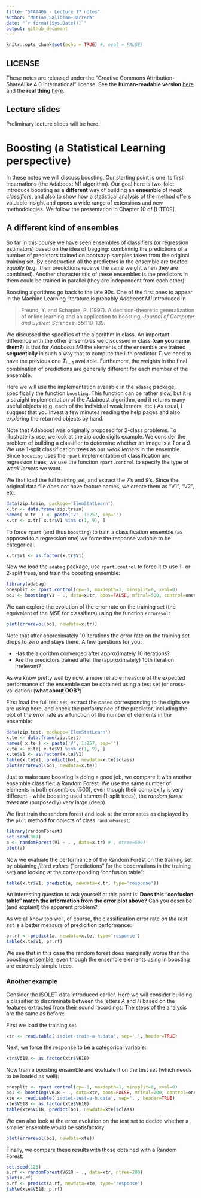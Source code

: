 ```yaml
---
title: "STAT406 - Lecture 17 notes"
author: "Matias Salibian-Barrera"
date: "`r format(Sys.Date())`"
output: github_document
---
```


```r
knitr::opts_chunk$set(echo = TRUE) #, eval = FALSE)
```

## LICENSE
These notes are released under the 
"Creative Commons Attribution-ShareAlike 4.0 International" license. 
See the **human-readable version** [here](https://creativecommons.org/licenses/by-sa/4.0/)
and the **real thing** [here](https://creativecommons.org/licenses/by-sa/4.0/legalcode). 

## Lecture slides

Preliminary lecture slides will be here.

# Boosting (a Statistical Learning perspective)

In these notes we will discuss boosting. Our starting point is one its first
incarnations (the Adaboost.M1 algorithm). Our goal here is two-fold: introduce boosting
as a **different** way of building an **ensemble** of *weak classifiers*, and 
also to show how a statistical analysis of the method offers valuable
insight and opens a wide range of extensions and new methodologies. 
We follow the presentation in Chapter 10 of [HTF09]. 

## A different kind of ensembles

So far in this course we have seen ensembles of classifiers 
(or regression estimators) based on the idea of bagging: combininig
the predictions of a number of predictors trained on bootstrap 
samples taken from the original training set. By construction
all the predictors in the ensemble are treated *equally* (e.g. 
their predictions receive the same weight when they are 
combined). Another characteristic of these ensembles is 
the predictors in them could be trained in parallel
(they are independent from each other). 

Boosting algorithms go back to the late 90s. One of the first ones
to appear in the Machine Learning literature is probably *Adaboost.M1*
introduced in 

> Freund, Y. and Schapire, R. (1997). A decision-theoretic generalization of
> online learning and an application to boosting, *Journal of Computer
> and System Sciences*, **55**:119-139.

We discussed the specifics of the algorithm in class. An important
difference with the other ensembles 
we discussed in class (**can you name them?**)
is that for *Adaboost.M1* the elements
of the ensemble are trained **sequentially** in such a way that 
to compute the i-th predictor $T_i$ we need to have the 
previous one $T_{i-1}$ available. Furthemore, the 
weights in the final combination of predictions are generally
different for each member of the ensemble. 

Here we will use the implementation available in 
the `adabag` package, specifically the function
`boosting`. This function can be rather slow, but it
is a straight implementation of the Adaboost algorithm, 
and it returns many useful objects (e.g. each of the
individual weak lerners, etc.) As usual, I suggest that
you invest a few minutes reading the help 
pages and also *exploring* the returned objects by hand. 

Note that Adaboost was originally proposed for 2-class
problems. To illustrate its use, we look at the 
zip code digits example. We consider the problem of
building a classifier to determine whether an image
is a *1* or a *9*. We use 1-split classification 
trees as our *weak lerners* in the ensemble.
Since `boosting` uses the `rpart` implementation
of classification and regression trees, 
we use the function `rpart.control` to 
specify the type of *weak lerners* we want. 


We first load the full training set, and extract the 
*7*'s and *9*'s. Since the original data file does
not have feature names, we create them as "V1", "V2", 
etc. 
```r
data(zip.train, package='ElemStatLearn')
x.tr <- data.frame(zip.train)
names( x.tr  ) <- paste('V', 1:257, sep='')
x.tr <- x.tr[ x.tr$V1 %in% c(1, 9), ]
```
To force `rpart` (and thus `boosting`)
to train a classification ensemble (as opposed to a 
regression one) we force the response variable to 
be categorical. 
```r
x.tr$V1 <- as.factor(x.tr$V1)
```
Now we load the `adabag` package, use `rpart.control` to force
it to use 1- or 2-split trees, and train the boosting ensemble:
```r
library(adabag)
onesplit <- rpart.control(cp=-1, maxdepth=1, minsplit=0, xval=0)
bo1 <- boosting(V1 ~ ., data=x.tr, boos=FALSE, mfinal=500, control=onesplit)
```

We can explore the evolution of the error rate on the training set
(the equivalent of the MSE for classifiers) using the function
`errorevol`:

```r
plot(errorevol(bo1, newdata=x.tr))
```

Note that after approximately 10 iterations the error rate on the
training set drops to zero and stays there. A few questions for you:

* Has the algorithm converged after approximately 10 iterations? 
* Are the predictors trained after the (approximately) 10th iteration irrelevant? 

As we know pretty well by now, a more reliable measure of 
the expected performance of the ensemble can be obtained 
using a test set (or cross-validation) (**what about OOB?**)

First load the full test set, extract the cases corresponding
to the digits we are using here, and check the performance
of the predictor, including the plot of the error rate 
as a function of the number of elements in the ensemble:


```r
data(zip.test, package='ElemStatLearn')
x.te <- data.frame(zip.test)
names( x.te ) <- paste('V', 1:257, sep='')
x.te <- x.te[ x.te$V1 %in% c(1, 9), ]
x.te$V1 <- as.factor(x.te$V1)
table(x.te$V1, predict(bo1, newdata=x.te)$class)
plot(errorevol(bo1, newdata=x.te))
```

Just to make sure boosting is doing a good job, we 
compare it with another ensemble classifier: a Random Forest. 
We use the same number of elements in both ensembles 
(500), even though their complexity is 
very different -- while boosting used *stumps* (1-split 
trees), the *random forest trees* are (purposedly)
very large (deep). 

We first train the random forest
and look at the error rates 
as displayed by the `plot` method for
objects of class `randomForest`:

```r
library(randomForest)
set.seed(987)
a <- randomForest(V1 ~ . , data=x.tr) # , ntree=500)
plot(a)
```

Now we evaluate the performance of the Random Forest on the
training set by obtaining *fitted values* ("predictions" for the 
observations in the training set) and looking at the 
corresponding "confusion table": 
```r
table(x.tr$V1, predict(a, newdata=x.tr, type='response'))
```
An interesting question to ask yourself at this point is: **Does this 
"confusion table" match the information from the error plot above?** 
Can you describe (and explain!) the apparent problem?

As we all know too well, of course, the classification error rate *on the test set* 
is a better measure of predicition performance:
```r
pr.rf <- predict(a, newdata=x.te, type='response')
table(x.te$V1, pr.rf)
```
We see that in this case the random forest does marginally worse
than the boosting ensemble, even though the  ensemble elements 
using in boosting are extremely simple trees. 

### Another example

<!-- xtr <- read.table('c:/Users/Matias/Desktop/STAT406/2017-18/lecture16/isolet-train.data', header=FALSE, sep=',') -->
<!-- xte <- read.table('c:/Users/Matias/Desktop/STAT406/2017-18/lecture16/isolet-test.data', header=FALSE, sep=',') -->
<!-- xtr.ah <- xtr[ xtr$V618 %in% c(1, 8), ] -->
<!-- xte.ah <- xte[ xte$V618 %in% c(1, 8), ] -->
<!-- write.table(xtr.ah, file='isolet-train-a-h.data', row.names=FALSE, col.names=TRUE, sep=',', quote=FALSE) -->
<!-- write.table(xte.ah, file='isolet-test-a-h.data', row.names=FALSE, col.names=TRUE, sep=',', quote=FALSE) -->

<!-- xtr.mn <- xtr[ xtr$V618 %in% c(13, 14), ] -->
<!-- xte.mn <- xte[ xte$V618 %in% c(13, 14), ] -->
<!-- write.table(xtr.mn, file='isolet-train-m-n.data', row.names=FALSE, col.names=TRUE, sep=',', quote=FALSE) -->
<!-- write.table(xte.mn, file='isolet-test-m-n.data', row.names=FALSE, col.names=TRUE, sep=',', quote=FALSE) -->

Consider the ISOLET data introduced earlier. Here we will consider
building a classifier to discriminate between the letters *A* and *H*
based on the features extracted from their sound recordings. 
The steps of the analysis are the same as before: 

First we load the training set
```r
xtr <- read.table('isolet-train-a-h.data', sep=',', header=TRUE)
```
Next, we force the response to be a categorical variable:
```r
xtr$V618 <- as.factor(xtr$V618)
```
Now train a boosting ensamble and evaluate it on the test set
(which needs to be loaded as well):
```r
onesplit <- rpart.control(cp=-1, maxdepth=1, minsplit=0, xval=0)
bo1 <- boosting(V618 ~ ., data=xtr, boos=FALSE, mfinal=200, control=onesplit)
xte <- read.table('isolet-test-a-h.data', sep=',', header=TRUE) 
xte$V618 <- as.factor(xte$V618)
table(xte$V618, predict(bo1, newdata=xte)$class)
```
We can also look at the error evolution on the test set to decide whether
a smaller ensemble would be satisfactory:

```r
plot(errorevol(bo1, newdata=xte))
```

Finally, we compare these results with those obtained with a Random Forest:

```r
set.seed(123)
a.rf <- randomForest(V618 ~ ., data=xtr, ntree=200) 
plot(a.rf)
p.rf <- predict(a.rf, newdata=xte, type='response')
table(xte$V618, p.rf)
```

<!-- # twosplits <- rpart.control(cp=-1, maxdepth=2, minsplit=0, xval=0) -->
<!-- # bo2 <- boosting(V618 ~ ., data=xtr, boos=FALSE, mfinal=500, control=twosplits) -->
<!-- # table(xte$V618, predict(bo2, newdata=xte)$class) -->
<!-- # plot(errorevol(bo2, newdata=xte)) -->


<!-- ## What is Adaboost doing, *really*?  -->

<!-- We have seen in class that Adaboost can be thought of as  -->
<!-- fitting an *additive model* in a stepwise (greedy) way, -->
<!-- using an exponential loss.  -->
<!-- It is then easy to prove that Adaboost.M1  -->
<!-- is computing an approximation to the *optimal classifier* -->
<!-- G( x ) = log[ P( Y = 1 | X = x ) / P( Y = -1 | X = x ) ] / 2. -->
<!-- More specifically, Adaboost.M1 is fitting an  -->
<!-- additive model to that function, in other words is -->
<!-- attempting to find functions $f_1$, $f_2$, ..., $f_N$ such that  -->
<!-- $G(x) = \sum_i f_i( x )$.  -->

<!-- Knowing what function the boosting algorithm is approximating (albeit in  -->
<!-- a greedy and suboptimal way), allows us to    -->
<!-- understand when the algorithm is expected to work well, -->
<!-- and also when it may not work well.  -->
<!-- In particular, it provides one way to choose the complexity of the  -->
<!-- *weak lerners* used to construct the ensemble. For an example -->
<!-- you can refer to the corresponding lab activity.  -->

<!-- ### A more challenging example, the `email spam` data -->

<!-- The email spam data set is a relatively classic data set  -->
<!-- containing 57 features (potentially explanatory variables)  -->
<!-- measured on 4601 email messages. The goal is to predict -->
<!-- whether an email is *spam* or not. The 57 features are  -->
<!-- a mix of continuous and discrete variables. More information -->
<!-- can be found at -->
<!-- [https://archive.ics.uci.edu/ml/datasets/spambase](https://archive.ics.uci.edu/ml/datasets/spambase). -->

<!-- We first load the data and randomly separate it into a training and -->
<!-- a test set. A more thorough analysis would be to use  -->
<!-- *full* K-fold cross-validation, but given the computational -->
<!-- complexity, I decided to leave the rest of this  -->
<!-- 3-fold CV exercise to the reader.  -->
<!-- ```{r spam.1, fig.width=6, fig.height=6, message=FALSE, warning=FALSE} -->
<!-- data(spam, package='ElemStatLearn') -->
<!-- n <- nrow(spam) -->
<!-- set.seed(987) -->
<!-- ii <- sample(n, floor(n/3)) -->
<!-- spam.te <- spam[ii, ] -->
<!-- spam.tr <- spam[-ii, ] -->
<!-- ``` -->
<!-- We now use Adaboost with 500 iterations, using *stumps* as our -->
<!-- weak learners / classifiers, and check the performance on -->
<!-- the test set: -->
<!-- ```{r spam.2, fig.width=6, fig.height=6, message=FALSE, warning=FALSE} -->
<!-- library(adabag) -->
<!-- onesplit <- rpart.control(cp=-1, maxdepth=1, minsplit=0, xval=0) -->
<!-- bo1 <- boosting(spam ~ ., data=spam.tr, boos=FALSE, mfinal=500, control=onesplit) -->
<!-- pr1 <- predict(bo1, newdata=spam.te) -->
<!-- table(spam.te$spam, pr1$class) -->
<!-- ``` -->
<!-- The classification error rate on the test set is rather high. We now -->
<!-- compare it with that of a Random Forest: -->

<!-- ```{r spam.3, fig.width=6, fig.height=6, message=FALSE, warning=FALSE} -->
<!-- library(randomForest) -->
<!-- set.seed(123)  -->
<!-- a <- randomForest(spam ~ . , data=spam.tr) # , ntree=500) -->
<!-- plot(a) -->
<!-- pr.rf <- predict(a, newdata=spam.te, type='response') -->
<!-- table(spam.te$spam, pr.rf) -->
<!-- ``` -->

<!-- The number of trees in the random forest seems to be appropriate, and its -->
<!-- performance on this test set is definitively better than that of  -->
<!-- boosting. Is there any *room for improvement* for Adaboost?  -->
<!-- As we discussed in class, depending on the interactions that may be  -->
<!-- present in the *true classification function*, we might be able to  -->
<!-- improve our boosting classifier by slightly increasing the complexity -->
<!-- of our base ensemble members. Here we try to use 3-split classification -->
<!-- trees, instead of the 1-split ones used above: -->
<!-- ```{r spam.4, fig.width=6, fig.height=6, message=FALSE, warning=FALSE} -->
<!-- threesplits <- rpart.control(cp=-1, maxdepth=3, minsplit=0, xval=0) -->
<!-- bo3 <- boosting(spam ~ ., data=spam.tr, boos=FALSE, mfinal=500, control=threesplits) -->
<!-- pr3 <- predict(bo3, newdata=spam.te) -->
<!-- table(spam.te$spam, pr3$class) -->
<!-- ``` -->
<!-- There is, in fact, a noticeable improvement in performance on this -->
<!-- test set. The number of element on the boosting ensemble appears to be -->
<!-- appropriate: -->

<!-- ```{r spam.5, fig.width=6, fig.height=6, message=FALSE, warning=FALSE} -->
<!-- plot(errorevol(bo3, newdata=spam.te)) -->
<!-- ``` -->

<!-- As mentioned above, you, dear reader, are encouraged to finish this analysis -->
<!-- by doing a complete 3-fold CV run in order to compare boosting with random  -->
<!-- forests on these data.  -->

<!-- ## Gradient boosting -->




